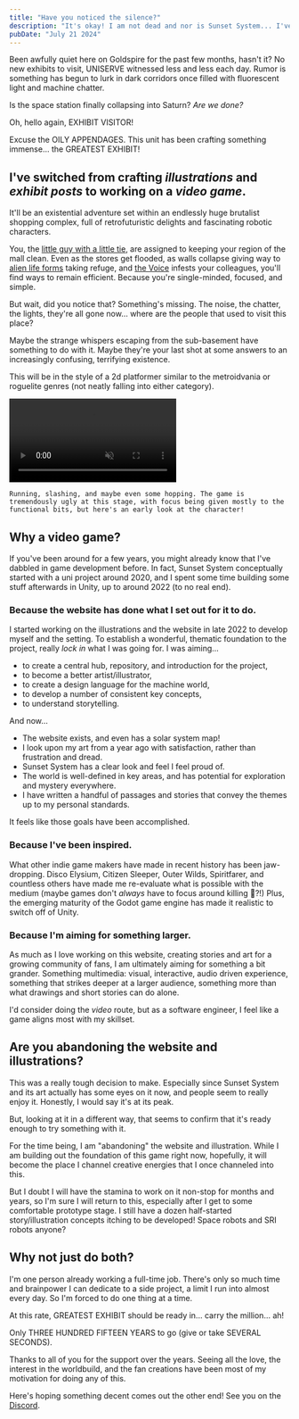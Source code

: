 ```yaml
---
title: "Have you noticed the silence?"
description: "It's okay! I am not dead and nor is Sunset System... I've just switched my focus to working on the video game project 🕹️"
pubDate: "July 21 2024"
---
```



Been awfully quiet here on Goldspire for the past few months, hasn't it? No new exhibits to visit, UNISERVE witnessed less and less each day. Rumor is something has begun to lurk in dark corridors once filled with fluorescent light and machine chatter.

Is the space station finally collapsing into Saturn? _Are we done?_

<QuoteRow author={AuthorUniserve} >
Oh, hello again, EXHIBIT VISITOR!

Excuse the OILY APPENDAGES. This unit has been crafting something immense... the GREATEST EXHIBIT!
</QuoteRow>

## I've switched from crafting _illustrations_ and _exhibit posts_ to working on a _video game_.

It'll be an existential adventure set within an endlessly huge brutalist shopping complex, full of retrofuturistic delights and fascinating robotic characters. 

You, the [little guy with a little tie](/posts/little-guy-with-a-little-tie), are assigned to keeping your region of the mall clean. Even as the stores get flooded, as walls collapse giving way to [alien life forms](/posts/alien-life-slugma) taking refuge, and [the Voice](/posts/radius) infests your colleagues, you'll find ways to remain efficient. Because you're single-minded, focused, and simple.

But wait, did you notice that? Something's missing. The noise, the chatter, the lights, they're all gone now... where are the people that used to visit this place? 

Maybe the strange whispers escaping from the sub-basement have something to do with it. Maybe they're your last shot at some answers to an increasingly confusing, terrifying existence.

This will be in the style of a 2d platformer similar to the metroidvania or roguelite genres (not neatly falling into either category).

<video autoplay muted loop class="video">
  <source src="/early_bbm_interfacer_anims.mp4" type="video/mp4" />
</video>

```
Running, slashing, and maybe even some hopping. The game is tremendously ugly at this stage, with focus being given mostly to the functional bits, but here's an early look at the character!
```

## Why a video game?

If you've been around for a few years, you might already know that I've dabbled in game development before. In fact, Sunset System conceptually started with a uni project around 2020, and I spent some time building some stuff afterwards in Unity, up to around 2022 (to no real end).

### Because the website has done what I set out for it to do.

I started working on the illustrations and the website in late 2022 to develop myself and the setting. To establish a wonderful, thematic foundation to the project, really _lock in_ what I was going for. I was aiming... 

- to create a central hub, repository, and introduction for the project,
- to become a better artist/illustrator, 
- to create a design language for the machine world, 
- to develop a number of consistent key concepts, 
- to understand storytelling.

And now...

- The website exists, and even has a solar system map!
- I look upon my art from a year ago with satisfaction, rather than frustration and dread.
- Sunset System has a clear look and feel I feel proud of.
- The world is well-defined in key areas, and has potential for exploration and mystery everywhere.
- I have written a handful of passages and stories that convey the themes up to my personal standards.

It feels like those goals have been accomplished.

### Because I've been inspired.

What other indie game makers have made in recent history has been jaw-dropping. Disco Elysium, Citizen Sleeper, Outer Wilds, Spiritfarer, and countless others have made me re-evaluate what is possible with the medium (maybe games don't _always_ have to focus around killing 🤯?!) Plus, the emerging maturity of the Godot game engine has made it realistic to switch off of Unity.

### Because I'm aiming for something larger.

As much as I love working on this website, creating stories and art for a growing community of fans, I am ultimately aiming for something a bit grander. Something multimedia: visual, interactive, audio driven experience, something that strikes deeper at a larger audience, something more than what drawings and short stories can do alone.

I'd consider doing the _video_ route, but as a software engineer, I feel like a game aligns most with my skillset.

## Are you abandoning the website and illustrations?

This was a really tough decision to make. Especially since Sunset System and its art actually has some eyes on it now, and people seem to really enjoy it. Honestly, I would say it's at its peak.

But, looking at it in a different way, that seems to confirm that it's ready enough to try something with it.

For the time being, I am "abandoning" the website and illustration. While I am building out the foundation of this game right now, hopefully, it will become the place I channel creative energies that I once channeled into this. 

But I doubt I will have the stamina to work on it non-stop for months and years, so I'm sure I will return to this, especially after I get to some comfortable prototype stage. I still have a dozen half-started story/illustration concepts itching to be developed! Space robots and SRI robots anyone?

## Why not just do both?

I'm one person already working a full-time job. There's only so much time and brainpower I can dedicate to a side project, a limit I run into almost every day. So I'm forced to do one thing at a time. 

<QuoteRow author={AuthorUniserve} >
At this rate, GREATEST EXHIBIT should be ready in... carry the million... ah!

Only THREE HUNDRED FIFTEEN YEARS to go (give or take SEVERAL SECONDS).
</QuoteRow>

Thanks to all of you for the support over the years. Seeing all the love, the interest in the worldbuild, and the fan creations have been most of my motivation for doing any of this.

Here's hoping something decent comes out the other end! See you on the [Discord](https://discord.gg/aM5SBShUeA).